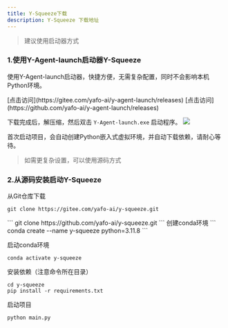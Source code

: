 ---
title: Y-Squeeze下载
description: Y-Squeeze 下载地址
---


> 建议使用启动器方式

### 1.使用Y-Agent-launch启动器Y-Squeeze

使用Y-Agent-launch启动器，快捷方便，无需复杂配置，同时不会影响本机Python环境。

<Cards>
  <Card   title="Gitee下载链接" >
[点击访问](https://gitee.com/yafo-ai/y-agent-launch/releases)
  </Card>
  <Card  title="Github下载链接" >
[点击访问](https://github.com/yafo-ai/y-agent-launch/releases)
  </Card>  
</Cards>

下载完成后，解压缩，然后双击 `Y-Agent-launch.exe` 启动程序。
<Wrapper>
![](/imgs/cn/y_agent_launch.png)
</Wrapper>


首次启动项目，会自动创建Python嵌入式虚拟环境，并自动下载依赖，请耐心等待。


> 如需更复杂设置，可以使用源码方式
###  2.从源码安装启动Y-Squeeze
从Git仓库下载
<Cards>
  <Card   title="Gitee下载链接" >
```
git clone https://gitee.com/yafo-ai/y-squeeze.git
```
  </Card>
  <Card  title="Github下载链接" >
```
git clone https://github.com/yafo-ai/y-squeeze.git
```
  </Card>  
</Cards>
创建conda环境
```
conda create --name y-squeeze python=3.11.8
```

启动conda环境
```
conda activate y-squeeze
```

安装依赖（注意命令所在目录）
```
cd y-squeeze
pip install -r requirements.txt
```
启动项目
```
python main.py
```
